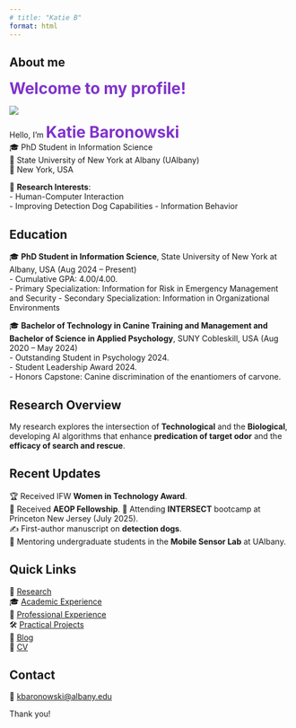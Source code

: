 ```yaml
---
# title: "Katie B"
format: html
---
```


## About me

<span style="font-size: 28px; color:rgb(128, 51, 204);"><strong> Welcome to my profile! </strong></span> 

::: {.grid}
::: {.g-col-4}
![](images/picofme.JPG)
:::

::: {.g-col-8}
Hello, I'm <span style="font-size: 28px; color:rgb(128, 51, 204);"><strong>Katie Baronowski</strong></span> <br>
🎓 PhD Student in Information Science<br>
🏫 State University of New York at Albany (UAlbany)<br>
📍 New York, USA <br>

🔬 **Research Interests**:  
- Human-Computer Interaction  
- Improving Detection Dog Capabilities 
- Information Behavior

:::
:::

## Education

🎓 **PhD Student in Information Science**, State University of New York at Albany, USA (Aug 2024 – Present)  <br>
  - Cumulative GPA: 4.00/4.00. <br>
  - Primary Specialization: Information for Risk in Emergency Management and Security
  - Secondary Specialization: Information in Organizational Environments

🎓 **Bachelor of Technology in Canine Training and Management and Bachelor of Science in Applied Psychology**, SUNY Cobleskill, USA (Aug 2020 – May 2024) <br>
  - Outstanding Student in Psychology 2024. <br>
  - Student Leadership Award 2024.  <br>
  - Honors Capstone: Canine discrimination of the enantiomers of carvone.

## Research Overview

My research explores the intersection of **Technological** and the **Biological**, developing AI algorithms that enhance **predication of target odor** and the **efficacy of search and rescue**.

## Recent Updates

🏆 Received IFW **Women in Technology Award**.  <br>
🚀 Received **AEOP Fellowship**.
📜 Attending **INTERSECT** bootcamp at Princeton New Jersey (July 2025).  <br>
✍️ First-author manuscript on **detection dogs**.  <br>
🚀 Mentoring undergraduate students in the **Mobile Sensor Lab** at UAlbany.


## Quick Links

🔬 [Research](/research/index.html) <br>
🎓 [Academic Experience](/academic.html) <br>
💼 [Professional Experience](/professional.html) <br>
🛠️ [Practical Projects](/projects.html) <br>
📝 [Blog](/blog/index.html) <br>
📄 [CV](/cv.pdf)

## Contact  
📧 [kbaronowski@albany.edu](mailto:kbaronowski@albany.edu)  <br>

Thank you!
